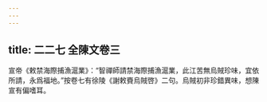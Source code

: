 ```yaml
---
---
---
```

title: 二二七 全陳文卷三
---




宣帝《敕禁海際捕漁滬業》：“智禪師請禁海際捕漁滬業，此江苦無烏賊珍味，宜依所請，永爲福地。”按卷七有徐陵《謝敕賚烏賊啓》二句。烏賊初非珍錯異味，想陳宣有偏嗜耳。